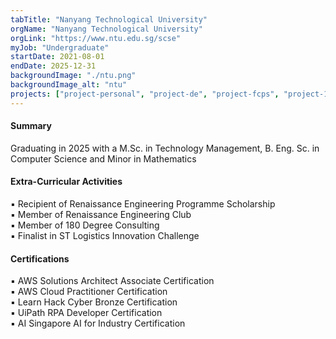 ```yaml
---
tabTitle: "Nanyang Technological University"
orgName: "Nanyang Technological University"
orgLink: "https://www.ntu.edu.sg/scse"
myJob: "Undergraduate"
startDate: 2021-08-01
endDate: 2025-12-31
backgroundImage: "./ntu.png"
backgroundImage_alt: "ntu"
projects: ["project-personal", "project-de", "project-fcps", "project-180dc", "project-magorium"]
---
```


<h4>Summary</h4>
Graduating in 2025 with a M.Sc. in Technology Management, B. Eng. Sc. in Computer Science and Minor in Mathematics

<h4>Extra-Curricular Activities</h4>
▪ Recipient of Renaissance Engineering Programme Scholarship <br/>
▪ Member of Renaissance Engineering Club <br/>
▪ Member of 180 Degree Consulting <br/>
▪ Finalist in ST Logistics Innovation Challenge <br/>

<h4>Certifications</h4>
▪ AWS Solutions Architect Associate Certification <br/>
▪ AWS Cloud Practitioner Certification <br/>
▪ Learn Hack Cyber Bronze Certification <br/>
▪ UiPath RPA Developer Certification <br/>
▪ AI Singapore AI for Industry Certification
